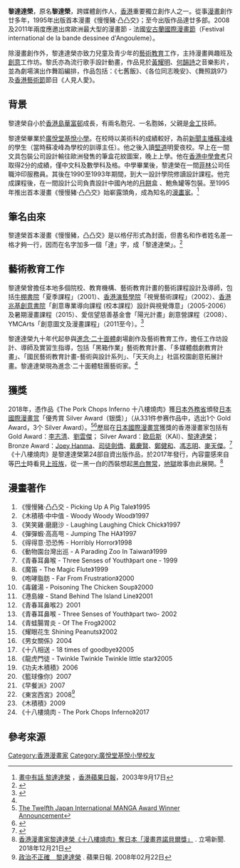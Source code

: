 {{Infobox comics creator
| name = 黎達達榮
| name_nonEN = 
| nonUS = 
| image = 
| image_size = 
| alt = 
| caption = 
| birth_name = 黎達榮 {{lang|eng|Lai Tat Wing}}
| birth_date = {{birth year and age|1971}}
| birth_place = 
| death_date = 
| death_place = 
| nationality = {{CHN-HKG}}
| nationality2 = 
| area = 
| alias = 
| notable works = 十八樓燒肉
| collaborators = 
| awards = 日本國際漫畫獎銀獎 The Twelfth Japan International MANGA Award Silver Award
| spouse = 
| children = 
| relatives = 
| signature = 
| signature_alt = 
| module = 
| website = 
| bodyclass = 
}}
'''黎達達榮'''，原名'''黎達榮'''，跨媒體創作人，[[香港|香港]]重要獨立創作人之一。從事[[漫畫|漫畫]]創作廿多年，1995年出版首本漫畫《慢慢豬‧凸凸交》；至今出版作品達廿多部。2008及2011年兩度應邀出席歐洲最大型的漫畫節 - 法國[[安古蘭國際漫畫節|安古蘭國際漫畫節]]（Festival international de la bande dessinee d'Angouleme）。

除漫畫創作外，黎達達榮亦致力兒童及青少年的[[藝術教育|藝術教育]]工作，主持漫畫興趣班及[[創意|創意]]工作坊。黎氏亦為流行歌手設計動畫，作品見於[[黃耀明|黃耀明]]、[[何韻詩|何韻詩]]之音樂影片，並為劇場演出作舞蹈編排，作品包括：《七舊飯》、《各位同志晚安》、《舞照跳97》及[[香港藝術節|香港藝術節]]節目《人見人愛》。

==背景==
黎達榮自小於[[香港島|香港島]][[華富邨|華富邨]]成長，有兩名胞兄、一名胞姊，父親是[[金工|金工]]技師。

黎達榮畢業於[[廣悅堂基悅小學|廣悅堂基悅小學]]。在校時以美術科的成績較好，為前[[新聞主播|新聞主播]][[蘇凌峰|蘇凌峰]]的學生（當時蘇凌峰為學校的訓導主任）。他之後入讀[[堅道|堅道]]明愛夜校。早上在一間文具包裝公司設計輸往歐洲發售的筆盒花紋圖案，晚上上學。他在[[香港中學會考|香港中學會考]]只取得2分的成績，僅中文科及數學科及格。中學畢業後，黎達榮在一間[[菲林|菲林]]公司任職沖印服務員。其後在1990至1993年期間，到大一設計學院修讀設計課程。他完成課程後，在一間設計公司負責設計中國內地的[[月餅|月餅]]盒 、鮑魚罐等包裝。至1995年推出首本漫畫《慢慢豬‧凸凸交》始嶄露頭角，成為知名的[[漫畫家|漫畫家]]。<ref>[https://hk.lifestyle.appledaily.com/nextplus/magazine/article/20030917/2_3538705/%E7%95%AB-%E4%B8%AD-%E6%9C%89-%E8%A9%B1-%E9%BB%8E-%E9%81%94-%E9%81%94-%E6%A6%AE 畫中有話 黎達達榮] {{Wayback|url=https://hk.lifestyle.appledaily.com/nextplus/magazine/article/20030917/2_3538705/%E7%95%AB-%E4%B8%AD-%E6%9C%89-%E8%A9%B1-%E9%BB%8E-%E9%81%94-%E9%81%94-%E6%A6%AE |date=20180308231419 }}，[[香港蘋果日報|香港蘋果日報]]，2003年9月17日</ref>

==筆名由來==
黎達榮首本漫畫《慢慢豬，凸凸交》是以格仔形式為封面，但書名和作者姓名差一格才夠一行，因而在名字加多一個「達」字，成「黎達達榮」。<ref>{{Cite web |url=https://app4.rthk.hk/elearning/hkillustrators/local.php?sid=26 |title=rthk原創繪作作品集，作者簡介 |accessdate=2018-12-21 |archive-date=2018-12-21 |archive-url=https://web.archive.org/web/20181221182446/https://app4.rthk.hk/elearning/hkillustrators/local.php?sid=26 |dead-url=no }}</ref>

==藝術教育工作==
黎達榮曾擔任本地多個院校、教育機構、藝術教育計畫的藝術課程設計及導師，包括[[牛棚書院|牛棚書院]]「夏季課程」（2001）、[[香港演藝學院|香港演藝學院]]「視覺藝術課程」（2002）、[[香港兆基創意書院|香港兆基創意書院]]「創意專業導向課程 (校本課程）設計與視覺傳意」（2005-2006）及暑期漫畫課程（2015）、愛信望慈善基金會「陽光計畫」創意營課程（2008）、YMCArts「創意圖文及漫畫課程」（2011至今）。<ref name=zuni>{{Cite web |url=http://zuni.org.hk/education/team/%E9%BB%8E%E9%81%94%E9%81%94%E6%A6%AE/ |title=進念創意課程設計團隊：黎達達榮 |accessdate=2018-12-21 |archive-date=2018-12-21 |archive-url=https://web.archive.org/web/20181221184049/http://zuni.org.hk/education/team/%E9%BB%8E%E9%81%94%E9%81%94%E6%A6%AE/ |dead-url=no }}</ref>

黎達達榮九十年代起參與[[進念二十面體|進念‧二十面體]]劇場創作及藝術教育工作，擔任工作坊設計、導師及實習生指導，包括「黑箱作業」藝術教育計畫、「多媒體戲劇教育計畫」、「國民藝術教育計畫-藝術與設計系列」、「天天向上」社區校園創意拓展計畫。黎達達榮現為進念‧二十面體駐團藝術家。<ref name=zuni/>

==獲獎==
2018年，憑作品《The Pork Chops Inferno 十八樓燒肉》獲[[日本外務省|日本外務省]]頒發[[國際漫畫奖|日本國際漫畫赏]]「優秀賞 Silver Award（银獎）」（从331件参赛作品中，选出1个 Gold Award，3个 Silver Award）。<ref>[https://www.mofa.go.jp/mofaj/press/release/press4_006897.html The Twelfth Japan International MANGA Award Winner Announcement]</ref><ref>{{Cite web |url=https://www.manga-award.mofa.go.jp/prize/index_12_1.html |title=日本國際漫畫賞（第十二屆） |accessdate=2020-02-08 |archive-date=2020-02-05 |archive-url=https://web.archive.org/web/20200205114011/https://www.manga-award.mofa.go.jp/prize/index_12_1.html |dead-url=no }}</ref>歷屆在[[國際漫畫奖|日本國際漫畫赏]]獲獎的香港漫畫家包括有 Gold Award：[[李志清_(香港)|李志清]]、[[劉雲傑|劉雲傑]]； Silver Award：[[欧启斯|欧启斯]]（KAI）、[[黎達達榮|黎達達榮]]；Bronze Award：[[Joey_Hanma|Joey Hanma]]、[[司徒劍僑|司徒劍僑]]、[[戴慶賢|戴慶賢]]、[[鄭健和|鄭健和]]、[[馮志明|馮志明]]、[[麥天傑|麥天傑]]。<ref>{{Cite web |url=https://www.manga-award.mofa.go.jp/index.html |title=日本國際漫畫賞 |accessdate=2020-02-09 |archive-date=2020-04-10 |archive-url=https://web.archive.org/web/20200410080834/https://www.manga-award.mofa.go.jp/index.html |dead-url=no }}</ref>《十八樓燒肉》是黎達達榮第24部自資出版作品，於2017年發行，內容靈感來自等[[巴士|巴士]]時看見[[上班族|上班族]]，從一黑一白的西裝想起[[黑白無常|黑白無常]]，[[地獄|地獄]]故事由此展開。<ref>[https://thestandnews.com/culture/香港漫畫家黎達達榮-十八樓燒肉-奪日本-漫畫界諾貝爾獎/ 香港漫畫家黎達達榮《十八樓燒肉》奪日本「漫畫界諾貝爾獎」] {{Wayback|url=https://thestandnews.com/culture/%E9%A6%99%E6%B8%AF%E6%BC%AB%E7%95%AB%E5%AE%B6%E9%BB%8E%E9%81%94%E9%81%94%E6%A6%AE-%E5%8D%81%E5%85%AB%E6%A8%93%E7%87%92%E8%82%89-%E5%A5%AA%E6%97%A5%E6%9C%AC-%E6%BC%AB%E7%95%AB%E7%95%8C%E8%AB%BE%E8%B2%9D%E7%88%BE%E7%8D%8E/ |date=20190819024251 }}. 立場新聞. 2018年12月21日</ref>

==漫畫著作==
#《慢慢豬‧凸凸交 - Picking Up A Pig Tale》1995
#《木積積‧中中值 - Woody Woody Wood》1997	
#《笑笑雞‧磨磨沙 - Laughing Laughing Chick Chick》1997
#《彈彈蝦‧高高甩 - Jumping The HA》1997
#《得得意‧恐恐怖 - Horribly Horror》1998
#《動物園台灣出巡 - A Parading Zoo In Taiwan》1999
#《青春耳鼻喉 - Three Senses of Youth》part one - 1999
#《魔笛 - The Magic Flute》1999
#《咆哮脂肪 - Far From Frustration》2000
#《毒雞湯 - Poisoning The Chicken Soup》2000
#《港島線 - Stand Behind The Island Line》2001
#《青春耳鼻喉2》2001
#《青春耳鼻喉 - Three Senses of Youth》part two- 2002
#《青蛙腸胃炎 - Of The Frog》2002
#《耀眼花生 Shining Peanuts》2002
#《男女關係》2004
#《十八相送 - 18 times of goodbye》2005
#《龍虎門徒 - Twinkle Twinkle Twinkle little star》2005
#《功夫木積積》2006
#《籃球像你》2007
#《早餐派》2007
#《東宮西宮》2008<ref>[https://hk.lifestyle.appledaily.com/lifestyle/culture/daily/article/20080222/10780732 政治不正確　黎達達榮] {{Wayback|url=https://hk.lifestyle.appledaily.com/lifestyle/culture/daily/article/20080222/10780732 |date=20181221134658 }}. 蘋果日報. 2008年02月22日</ref>
#《木積積》2009
#《十八樓燒肉 - The Pork Chops Inferno》2017

==參考來源==
{{reflist}}

[[Category:香港漫畫家|Category:香港漫畫家]]
[[Category:廣悅堂基悅小學校友|Category:廣悅堂基悅小學校友]]